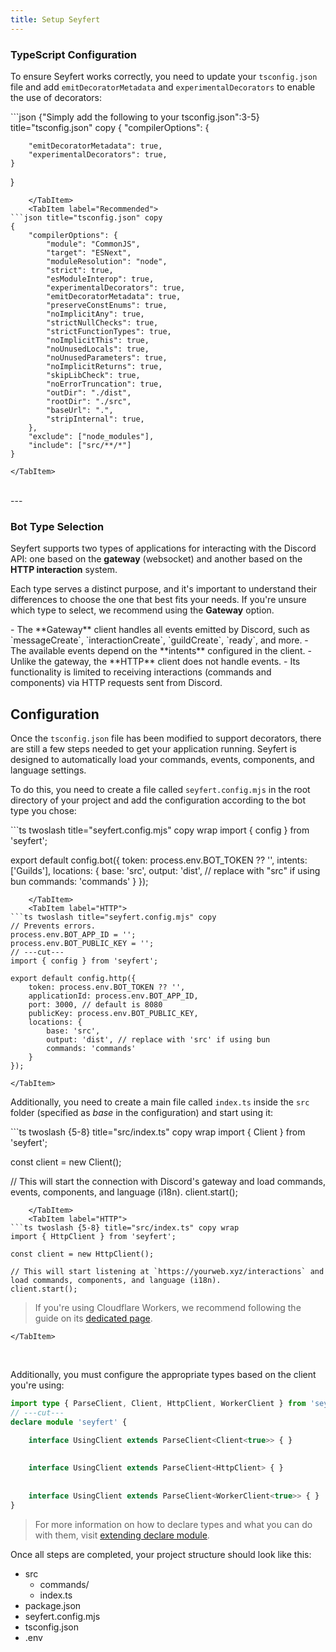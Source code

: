 ```yaml
---
title: Setup Seyfert
---
```



### TypeScript Configuration

To ensure Seyfert works correctly, you need to update your `tsconfig.json` file and add `emitDecoratorMetadata` and `experimentalDecorators` to enable the use of decorators:

<Tabs>
    <TabItem label="tsconfig.json">
```json {"Simply add the following to your tsconfig.json":3-5} title="tsconfig.json" copy
{
    "compilerOptions": {

        "emitDecoratorMetadata": true,
        "experimentalDecorators": true,
    }
}
``` 
    </TabItem>
    <TabItem label="Recommended">
```json title="tsconfig.json" copy
{
    "compilerOptions": {
        "module": "CommonJS",
        "target": "ESNext",
        "moduleResolution": "node",
        "strict": true,
        "esModuleInterop": true,
        "experimentalDecorators": true,
        "emitDecoratorMetadata": true,
        "preserveConstEnums": true,
        "noImplicitAny": true,
        "strictNullChecks": true,
        "strictFunctionTypes": true,
        "noImplicitThis": true,
        "noUnusedLocals": true,
        "noUnusedParameters": true,
        "noImplicitReturns": true,
        "skipLibCheck": true,
        "noErrorTruncation": true,
        "outDir": "./dist",
        "rootDir": "./src",
        "baseUrl": ".",
        "stripInternal": true,
    },
    "exclude": ["node_modules"],
    "include": ["src/**/*"]
}
```
    </TabItem>
</Tabs>

<br/>
---

### Bot Type Selection

Seyfert supports two types of applications for interacting with the Discord API: one based on the **gateway** (websocket) and another based on the **HTTP interaction** system.

Each type serves a distinct purpose, and it's important to understand their differences to choose the one that best fits your needs. If you're unsure which type to select, we recommend using the **Gateway** option.

<Tabs>
    <TabItem label="Gateway">
        - The **Gateway** client handles all events emitted by Discord, such as `messageCreate`, `interactionCreate`, `guildCreate`, `ready`, and more.  
        - The available events depend on the **intents** configured in the client.
    </TabItem>
    <TabItem label="HTTP">
        - Unlike the gateway, the **HTTP** client does not handle events.  
        - Its functionality is limited to receiving interactions (commands and components) via HTTP requests sent from Discord.
    </TabItem>
</Tabs>

<br />

## Configuration

Once the `tsconfig.json` file has been modified to support decorators, there are still a few steps needed to get your application running. Seyfert is designed to automatically load your commands, events, components, and language settings.

To do this, you need to create a file called `seyfert.config.mjs` in the root directory of your project and add the configuration according to the bot type you chose:

<Tabs>
    <TabItem label="Gateway">
 ```ts twoslash title="seyfert.config.mjs" copy wrap 
import { config } from 'seyfert';

export default config.bot({
    token: process.env.BOT_TOKEN ?? '',
    intents: ['Guilds'],
    locations: {
        base: 'src',
        output: 'dist', // replace with "src" if using bun
        commands: 'commands'
    }
});
```
    </TabItem>
    <TabItem label="HTTP">
```ts twoslash title="seyfert.config.mjs" copy
// Prevents errors.
process.env.BOT_APP_ID = '';
process.env.BOT_PUBLIC_KEY = '';
// ---cut---
import { config } from 'seyfert';

export default config.http({
    token: process.env.BOT_TOKEN ?? '',
    applicationId: process.env.BOT_APP_ID,
    port: 3000, // default is 8080
    publicKey: process.env.BOT_PUBLIC_KEY,
    locations: {
        base: 'src',
        output: 'dist', // replace with 'src' if using bun
        commands: 'commands'
    }
});
```
    </TabItem>
</Tabs>

Additionally, you need to create a main file called `index.ts` inside the `src` folder (specified as *base* in the configuration) and start using it:

<Tabs>
    <TabItem label="Gateway">
```ts twoslash {5-8} title="src/index.ts" copy wrap
import { Client } from 'seyfert';

const client = new Client();

// This will start the connection with Discord's gateway and load commands, events, components, and language (i18n).
client.start();
```
    </TabItem>
    <TabItem label="HTTP">
```ts twoslash {5-8} title="src/index.ts" copy wrap
import { HttpClient } from 'seyfert';

const client = new HttpClient();

// This will start listening at `https://yourweb.xyz/interactions` and load commands, components, and language (i18n).
client.start();
```

> If you're using Cloudflare Workers, we recommend following the guide on its [dedicated page](../recipes/cloudflare-workers).

    </TabItem>
</Tabs>

<br />

Additionally, you must configure the appropriate types based on the client you're using:

```ts twoslash {"Gateway":2-3} {"HTTP":5-6} {"Worker":8-9} copy
import type { ParseClient, Client, HttpClient, WorkerClient } from 'seyfert';
// ---cut---
declare module 'seyfert' {

    interface UsingClient extends ParseClient<Client<true>> { }
  
  
    interface UsingClient extends ParseClient<HttpClient> { }
  
  
    interface UsingClient extends ParseClient<WorkerClient<true>> { }
} 
```

> For more information on how to declare types and what you can do with them, visit [extending declare module](./declare-module).

Once all steps are completed, your project structure should look like this:

<FileTree>

- src
  - commands/
  - index.ts
- package.json
- seyfert.config.mjs
- tsconfig.json
- .env

</FileTree>
